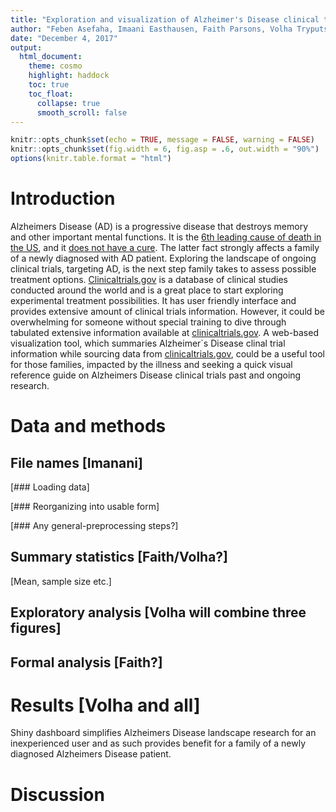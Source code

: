 ```yaml
---
title: "Exploration and visualization of Alzheimer's Disease clinical trials summary made easy with ACT (Alzheimer's Clinical Trials) Shiny Dashboard" 
author: "Feben Asefaha, Imaani Easthausen, Faith Parsons, Volha Tryputsen"
date: "December 4, 2017"
output: 
  html_document:
    theme: cosmo
    highlight: haddock
    toc: true
    toc_float:
      collapse: true
      smooth_scroll: false
---
```


```r
knitr::opts_chunk$set(echo = TRUE, message = FALSE, warning = FALSE)
knitr::opts_chunk$set(fig.width = 6, fig.asp = .6, out.width = "90%")
options(knitr.table.format = "html") 
```


# Introduction 
Alzheimers Disease (AD) is a progressive disease that destroys memory and other important mental functions. It is the [6th leading cause of death in the US](https://www.alz.org/facts/), and it [does not have a cure](https://www.alz.org/alzheimers_disease_treatments.asp). The latter fact strongly affects a family of a newly diagnosed with AD patient. Exploring the landscape of ongoing clinical trials, targeting AD, is the next step family takes to assess possible treatment options. [Clinicaltrials.gov](https://clinicaltrials.gov) is a database of clinical studies conducted around the world and is a great place to start exploring experimental treatment possibilities. It has user friendly interface and provides extensive amount of clinical trials information. However, it could be overwhelming for someone without special training to dive through tabulated extensive information available at [clinicaltrials.gov](https://clinicaltrials.gov). 
A web-based visualization tool, which summaries Alzheimer`s Disease clinal trial information while sourcing data from [clinicaltrials.gov](https://clinicaltrials.gov), could be a useful tool for those families, impacted by the illness and seeking a quick visual reference guide on Alzheimers Disease clinical trials past and ongoing research.  


# Data and methods   

## File names [Imanani]  

[### Loading data]  

[### Reorganizing into usable form]   

[### Any general-preprocessing steps?]    


## Summary statistics [Faith/Volha?]  

[Mean, sample size etc.]  



## Exploratory analysis [Volha will combine three figures]  

## Formal analysis [Faith?]  



# Results [Volha and all]  
Shiny dashboard simplifies Alzheimers Disease landscape research for an inexperienced user and as such provides benefit for a family of a newly diagnosed Alzheimers Disease patient.  



# Discussion  


